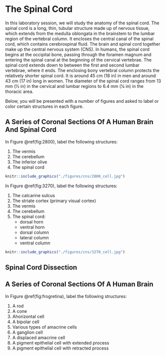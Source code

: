 #  The Spinal Cord

In this laboratory session, we will study the anatomy of the spinal cord. The spinal cord is a long, thin, tubular structure made up of nervous tissue, which extends from the medulla oblongata in the brainstem to the lumbar region of the vertebral column. It encloses the central canal of the spinal cord, which contains cerebrospinal fluid. The brain and spinal cord together make up the central nervous system (CNS). In humans, the spinal cord begins at the occipital bone, passing through the foramen magnum and entering the spinal canal at the beginning of the cervical vertebrae. The spinal cord extends down to between the first and second lumbar vertebrae, where it ends. The enclosing bony vertebral column protects the relatively shorter spinal cord. It is around 45 cm (18 in) in men and around 43 cm (17 in) long in women. The diameter of the spinal cord ranges from 13 mm (1⁄2 in) in the cervical and lumbar regions to 6.4 mm (1⁄4 in) in the thoracic area.

Below, you will be presented with a number of figures and asked to label or color certain structures in each figure.

## A Series of Coronal Sections Of A Human Brain And Spinal Cord

In Figure \@ref(fig:2800), label the following structures:

1. The vermis
1. The cerebellum
1. The inferior olive
1. The spinal cord

```r
knitr::include_graphics("./figures/cns/2800_cell.jpg")
```

In Figure \@ref(fig:3270), label the following structures:

1. The calcarine sulcus
1. The striate cortex (primary visual cortex)
1. The vermis
1. The cerebellum
1. The spinal cord:
   * dorsal horn
   * ventral horn
   * dorsal column
   * lateral column
   * ventral column


```r
knitr::include_graphics("./figures/cns/3270_cell.jpg")
```

## Spinal Cord Dissection


## A Series of Coronal Sections Of A Human Brain 

In Figure \@ref(fig:frogretina), label the following structures:

1. A rod
1. A cone
1. Ahorizontal cell
1. A bipolar cell
1. Various types of amacrine cells
1. A ganglion cell
1. A displaced amacrine cell
1. A pigment epithelial cell with extended process
1. A pigment epithelial cell with retracted process


